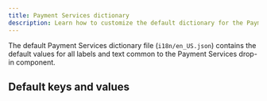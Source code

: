 ```yaml
---
title: Payment Services dictionary
description: Learn how to customize the default dictionary for the Payment Service drop-in component.
---
```



The default Payment Services dictionary file (`i18n/en_US.json`) contains the default values for all labels and text common to the Payment Services drop-in component.

## Default keys and values
